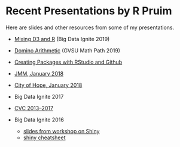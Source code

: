 # Recent Presentations by R Pruim

Here are slides and other resources from some of my presentations.

  * [Mixing D3 and R](D3/BDI2019/BDI2019-slides.html) (Big Data Ignite 2019)

  * [Domino Arithmetic](domino-arithmetic/domino-arithmetic-slides.html) (GVSU Math Path 2019)
  
  * [Creating Packages with RStudio and Github](R-Packages/R-packages-slides.html)
  
  * [JMM, January 2018](jmm-2018)
  
  * [City of Hope, January 2018](city-of-hope-2018)
 
  * Big Data Ignite 2017
  
  * [CVC 2013--2017](http://cvc.mosaic-web.org/)
  
  * Big Data Ignite 2016
 
    * [slides from workshop on Shiny](bigdataignite2016/shiny/04-Shiny.pdf)
    * [shiny cheatsheet](https://www.rstudio.com/wp-content/uploads/2015/02/shiny-cheatsheet.pdf)
    
  